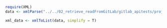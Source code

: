 


```r
require(XML)
data <- xmlParse("../../02_retrieve_readFromGitLab/gitlab_apitests/project_isaInvestigation.xlsx_unzipped/xl/sharedStrings.xml")

xml_data <- xmlToList(data, simplify = T)



```




